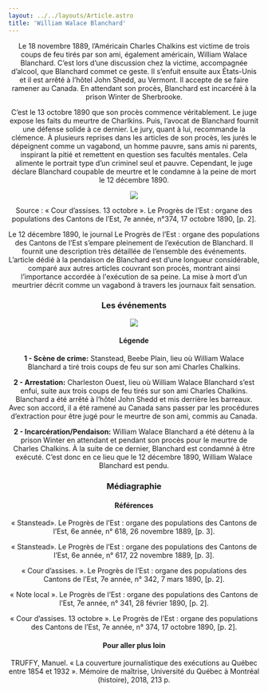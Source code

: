 ```yaml
---
layout: ../../layouts/Article.astro
title: 'William Walace Blanchard'
---
```


<Header titre="William Walace Blanchard" image="/assets/img/p2007_02811-scaled.jpg"/>

<Text>
Le 18 novembre 1889, l’Américain Charles Chalkins est victime de trois coups de feu tirés par son ami, également américain, William Walace Blanchard. C’est lors d’une discussion chez la victime, accompagnée d’alcool, que Blanchard commet ce geste. Il s’enfuit ensuite aux États-Unis et il est arrêté à l’hôtel John Shedd, au Vermont. Il accepte de se faire ramener au Canada. En attendant son procès, Blanchard est incarcéré à la prison Winter de Sherbrooke. 

C’est le 13 octobre 1890 que son procès commence véritablement. Le juge expose les faits du meurtre de Charlkins. Puis, l’avocat de Blanchard fournit une défense solide à ce dernier. Le jury, quant à lui, recommande la clémence. À plusieurs reprises dans les articles de son procès, les jurés le dépeignent comme un vagabond, un homme pauvre, sans amis ni parents, inspirant la pitié et remettent en question ses facultés mentales. Cela alimente le portrait type d’un criminel seul et pauvre. Cependant, le juge déclare Blanchard coupable de meurtre et le condamne à la peine de mort le 12 décembre 1890.

<img src="/assets/img/citation-journal-1-1-237x300.png" class="mx-auto"/>
<p class="px-20 text-center text-gray-700 text-xs">Source : « Cour d’assises. 13 octobre ». Le Progrès de l’Est : organe des populations des Cantons de l’Est, 7e année, n°374, 17 octobre 1890, [p. 2].</p>

Le 12 décembre 1890, le journal Le Progrès de l’Est : organe des populations des Cantons de l’Est s’empare pleinement de l’exécution de Blanchard. Il fournit une description très détaillée de l’ensemble des événements. L’article dédié à la pendaison de Blanchard est d’une longueur considérable, comparé aux autres articles couvrant son procès, montrant ainsi l’importance accordée à l'exécution de sa peine. La mise à mort d’un meurtrier décrit comme un vagabond à travers les journaux fait sensation.
</Text>
<h3 class="px-20 ">Les événements</h3>
<img src="/assets/img/williamwalaceblanchardmap.jpg"/>
<h4 class="px-20 -mt-5">Légende</h4>
<p class="px-20 text-justify text-gray-700 text-xs"><b>1 - Scène de crime:</b> Stanstead, Beebe Plain, lieu où William Walace Blanchard a tiré trois coups de feu sur son ami Charles Chalkins.</p>
<p class="px-20 text-justify text-gray-700 text-xs"><b>2 - Arrestation:</b> Charleston Ouest, lieu où William Walace Blanchard s’est enfui, suite aux trois coups de feu tirés sur son ami Charles Chalkins. Blanchard a été arrêté à l’hôtel John Shedd et mis derrière les barreaux. Avec son accord, il a été ramené au Canada sans passer par les procédures d’extraction pour être jugé pour le meurtre de son ami, commis au Canada.</p>
<p class="px-20 text-justify text-gray-700 text-xs"><b>2 - Incarcération/Pendaison:</b> William Walace Blanchard a été détenu à la prison Winter en attendant et pendant son procès pour le meurtre de Charles Chalkins. À la suite de ce dernier, Blanchard est condamné à être exécuté. C’est donc en ce lieu que le 12 décembre 1890, William Walace Blanchard est pendu.</p>
<Chapitres 
  description=""
  chapitres={
    [
      {label: "Criminels notables - Présentation", url: "/2020/criminels-notables-1"},
      {label: "Donald Morrison", url: "/2020/criminels-notables-2"},
      {label: "Mélissa Lothrop", url: "/2020/criminels-notables-3"},
      {label: "William W. Blanchard", url: "/2020/criminels-notables-4", current: true},
      {label: "Rémi Lamontagne", url: "/2020/criminels-notables-5"},
    ]
  }
/>

<div class="p-24 py-12 text-sm bg-gray-400">
  <h3>Médiagraphie</h3>
<h4>Références</h4>
« Stanstead». Le Progrès de l’Est : organe des populations des Cantons de l’Est, 6e année, n° 618, 26 novembre 1889, [p. 3]. 

« Stanstead». Le Progrès de l’Est : organe  des populations des Cantons de l’Est, 6e année, n° 617, 22 novembre 1889, [p. 3].  

« Cour d’assises. ». Le Progrès de l’Est : organe des populations des Cantons de l’Est, 7e année, n° 342, 7 mars 1890, [p. 2].  

« Note local ». Le Progrès de l’Est : organe des populations des Cantons de l’Est, 7e année, n° 341, 28 février 1890, [p. 2].  

« Cour d’assises. 13 octobre ». Le Progrès de l’Est : organe des populations des Cantons de l’Est, 7e année, n° 374, 17 octobre 1890, [p. 2]. 

<h4>Pour aller plus loin</h4>
TRUFFY, Manuel. « La couverture journalistique des exécutions au Québec entre 1854 et 1932 ». Mémoire de maîtrise, Université du Québec à Montréal (histoire), 2018, 213 p.
</div>